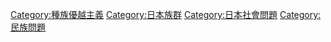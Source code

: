 
[[Category:種族優越主義|Category:種族優越主義]]
[[Category:日本族群|Category:日本族群]]
[[Category:日本社會問題|Category:日本社會問題]]
[[Category:民族問題|Category:民族問題]]